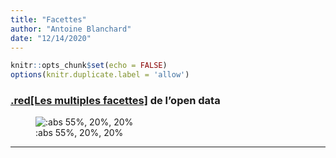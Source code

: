 ```yaml
---
title: "Facettes"
author: "Antoine Blanchard"
date: "12/14/2020"
---
```


```r
knitr::opts_chunk$set(echo = FALSE)
options(knitr.duplicate.label = 'allow')
```


### [.red[Les multiples facettes]](https://books.openedition.org/cdf/5005?lang=fr) de l'open data

![:abs 55%, 20%, 20%](img/facettes.png)

---